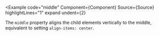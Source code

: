 
<Example
  code="middle"
  Component={Component}
  Source={Source}
  highlightLines="1"
  expand
  undent={2}
>
  The `middle` property aligns the child elements vertically to the middle,
  equivalent to setting `align-items: center`.
</Example>
